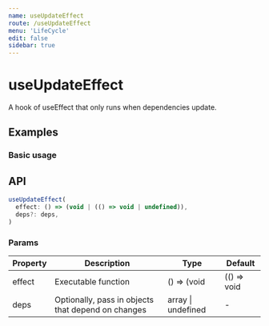```yaml
---
name: useUpdateEffect
route: /useUpdateEffect
menu: 'LifeCycle'
edit: false
sidebar: true
---
```



# useUpdateEffect

A hook of useEffect that only runs when dependencies update.

## Examples

### Basic usage
<JackBox jsCode={Demo1CodeJsx} tsCode={Demo1CodeTsx} demoName='Basic usage' description='This hook is exactly the same as useEffect, except it omits the first render and only runs when dependencies update.'>
  <Demo1 />
</JackBox>

## API

```javascript
useUpdateEffect(
  effect: () => (void | (() => void | undefined)),
  deps?: deps,
)
```

### Params

| Property | Description                                                        | Type                   | Default |
|---------|----------------------------------------------|------------------------|--------|
| effect | Executable function  | () => (void | (() => void | undefined)) | -      |
| deps | Optionally, pass in objects that depend on changes | array \| undefined | -      |